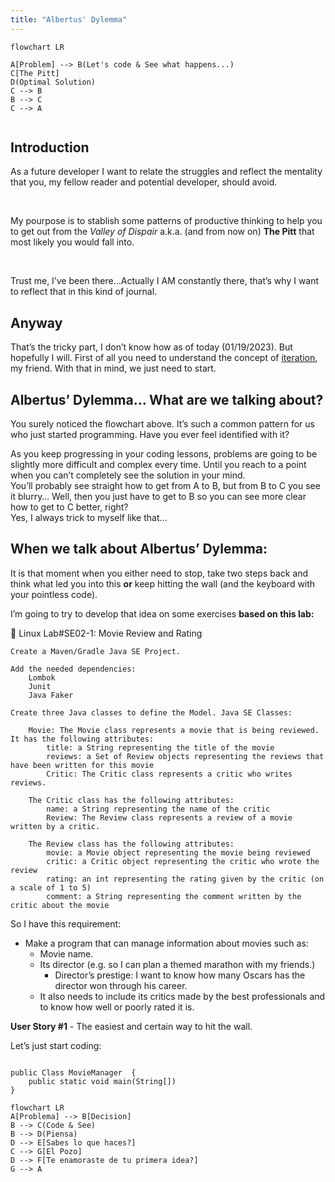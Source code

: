 ```yaml
---
title: "Albertus' Dylemma"
---
```



```mermaid

flowchart LR

A[Problem] --> B(Let's code & See what happens...)
C[The Pitt]
D(Optimal Solution)
C --> B
B --> C
C --> A


```
## Introduction


::: {.summary}
As a future developer I want to relate the struggles and reflect the mentality that you, my fellow reader and potential developer, should avoid.
:::

</br>

::: {.labs}
My pourpose is to stablish some patterns of productive thinking to help you to get out from the *Valley of Dispair* a.k.a. (and from now on) **The Pitt** that most likely you would fall into.
:::

</br>

Trust me, I've been there...Actually I AM constantly there, that's why I want to reflect that in this kind of journal.

::: {.callout-caution collapse="true"}
## Anyway
That's the tricky part, I don't know how as of today (01/19/2023). But hopefully I will.
First of all you need to understand the concept of [iteration](https://en.wikipedia.org/wiki/Iteration#Education), my friend. 
With that in mind, we just need to start.
:::

## Albertus' Dylemma... What are we talking about?

You surely noticed the flowchart above. It's such a common pattern for us who just started programming. Have you ever feel identified with it?


As you keep progressing in your coding lessons, problems are going to be slightly more difficult and complex every time. Until you reach to a point when you can't completely see the solution in your mind.  
You'll probably see straight how to get from A to B, but from B to C you see it blurry... Well, then you just have to get to B so you can see more clear how to get to C better, right?  
Yes, I always trick to myself like that...

::: {.callout-note}
## When we talk about **Albertus' Dylemma**:   
It is that moment when you either need to stop, take two steps back and think what led you into this **or** keep hitting the wall (and the keyboard with your pointless code).
:::



I'm going to try to develop that idea on some exercises **based on this lab:**

::: {.callout appearance="minimal"}
📘 Linux Lab#SE02-1: Movie Review and Rating

    Create a Maven/Gradle Java SE Project.

    Add the needed dependencies:
        Lombok
        Junit
        Java Faker

    Create three Java classes to define the Model. Java SE Classes:

        Movie: The Movie class represents a movie that is being reviewed. It has the following attributes:
            title: a String representing the title of the movie
            reviews: a Set of Review objects representing the reviews that have been written for this movie
            Critic: The Critic class represents a critic who writes reviews.

        The Critic class has the following attributes:
            name: a String representing the name of the critic
            Review: The Review class represents a review of a movie written by a critic.

        The Review class has the following attributes:
            movie: a Movie object representing the movie being reviewed
            critic: a Critic object representing the critic who wrote the review
            rating: an int representing the rating given by the critic (on a scale of 1 to 5)
            comment: a String representing the comment written by the critic about the movie

:::
So I have this requirement:

* Make a program that can manage information about movies such as:
    + Movie name.
    + Its director (e.g. so I can plan a themed marathon with my friends.)
        - Director's prestige: I want to know how many Oscars has the director won through his career.
    + It also needs to include its critics made by the best professionals and to know how well or poorly rated it is.

**User Story #1** - The easiest and certain way to hit the wall.

Let's just start coding:

```

public Class MovieManager  {
    public static void main(String[])
}

```


```mermaid

flowchart LR
A[Problema] --> B[Decision]
B --> C(Code & See)
B --> D(Piensa)
D --> E[Sabes lo que haces?]
C --> G[El Pozo]
D --> F[Te enamoraste de tu primera idea?]
G --> A


```


